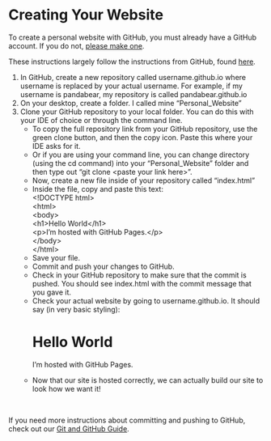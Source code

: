 # Creating Your Website {.sec-starting}

To create a personal website with GitHub, you must already have a GitHub account. If you do not, [please make one](https://docs.github.com/en/get-started/start-your-journey/creating-an-account-on-github). 

These instructions largely follow the instructions from GitHub, found [here](https://pages.github.com/).

1. In GitHub, create a new repository called username.github.io where username is replaced by your actual username. For example, if my username is pandabear, my repository is called pandabear.github.io
2. On your desktop, create a folder. I called mine “Personal_Website”
3. Clone your GitHub repository to your local folder. You can do this with your IDE of choice or through the command line. 
  <ul>
    <li> To copy the full repository link from your GitHub repository, use the green clone button, and then the copy icon. Paste this where your IDE asks for it. </li>
    <li> Or if you are using your command line, you can change directory (using the cd command) into your "Personal_Website" folder and then type out "git clone \<paste your link here\>".
4. Now, create a new file inside of your repository called "index.html"
5. Inside the file, copy and paste this text: <br>
  \<\!DOCTYPE html\> <br>
  \<html\> <br>
  \<body\> <br>
  \<h1\>Hello World\</h1\> <br>
  \<p\>I'm hosted with GitHub Pages.\</p\> <br>
  \</body\> <br>
  \</html\> <br>
6. Save your file.
7. Commit and push your changes to GitHub.
8. Check in your GitHub repository to make sure that the commit is pushed. You should see index.html with the commit message that you gave it.
9. Check your actual website by going to username.github.io. It should say (in very basic styling): <h1>Hello World</h1>
<p>I'm hosted with GitHub Pages.</p>
10. Now that our site is hosted correctly, we can actually build our site to look how we want it!

<br>

If you need more instructions about committing and pushing to GitHub, check out our [Git and GitHub Guide](https://iqss.github.io/git_guide/).

